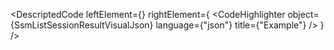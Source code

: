 
<DescriptedCode
  leftElement={<SsmListSessionResultDesc />}
  rightElement={
    <CodeHighlighter
      object={SsmListSessionResultVisualJson}
      language={"json"}
      title={"Example"}
    />
  }
/>
